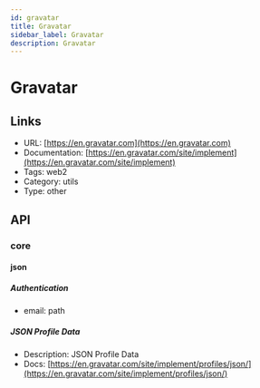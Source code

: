 ```yaml
---
id: gravatar
title: Gravatar
sidebar_label: Gravatar
description: Gravatar
---
```


# Gravatar

## Links

* URL: [https://en.gravatar.com](https://en.gravatar.com)
* Documentation: [https://en.gravatar.com/site/implement](https://en.gravatar.com/site/implement)
* Tags: web2
* Category: utils
* Type: other

## API

### core

#### json

##### Authentication

* email: path

##### JSON Profile Data

* Description: JSON Profile Data
* Docs: [https://en.gravatar.com/site/implement/profiles/json/](https://en.gravatar.com/site/implement/profiles/json/)
